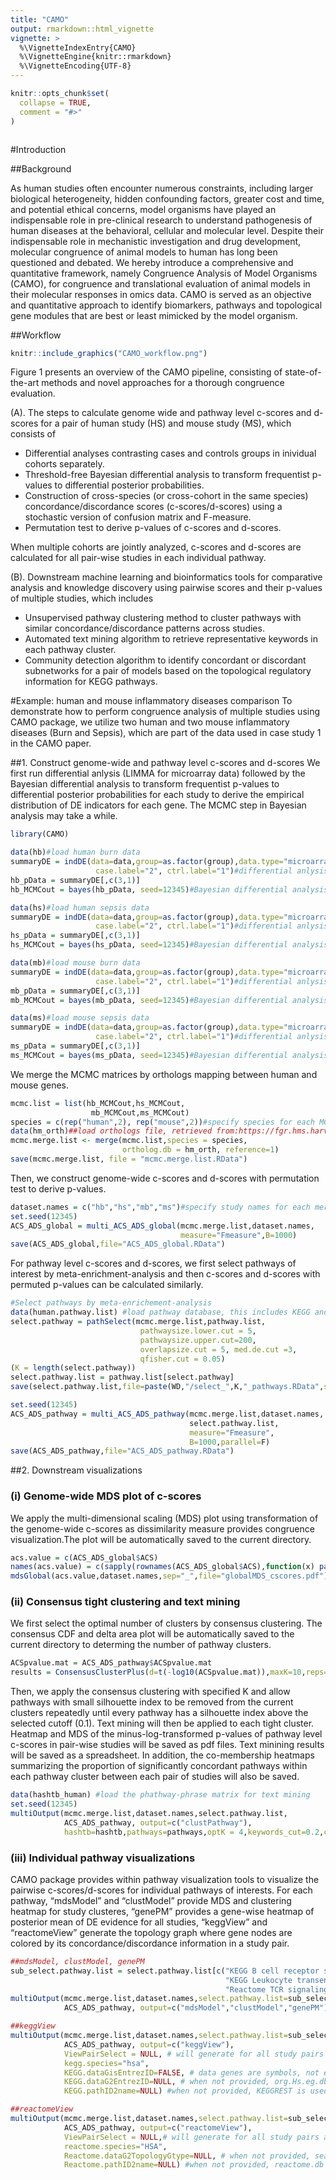 ```yaml
---
title: "CAMO"
output: rmarkdown::html_vignette
vignette: >
  %\VignetteIndexEntry{CAMO}
  %\VignetteEngine{knitr::rmarkdown}
  %\VignetteEncoding{UTF-8}
---
```


```r
knitr::opts_chunk$set(
  collapse = TRUE,
  comment = "#>"
)
```

```r
```

#Introduction

##Background

As human studies often encounter numerous constraints, including larger biological heterogeneity, hidden confounding factors, greater cost and time, and potential ethical concerns, model organisms have played an indispensable role in pre-clinical research to understand pathogenesis of human diseases at the behavioral, cellular and molecular level. Despite their indispensable role in mechanistic investigation and drug development, molecular congruence of animal models to human has long been questioned and debated. We hereby introduce a comprehensive and quantitative framework, namely Congruence Analysis of Model Organisms (CAMO), for congruence and translational evaluation of animal models in their molecular responses in omics data. CAMO is served as an objective and quantitative approach to identify biomarkers, pathways and topological gene modules that are best or least mimicked by the model organism. 

##Workflow

```r
knitr::include_graphics("CAMO_workflow.png")
```

Figure 1 presents an overview of the CAMO pipeline, consisting of state-of-the-art methods and novel approaches for a thorough congruence evaluation. 

(A). The steps to calculate genome wide and pathway level c-scores and d-scores for a pair of human study (HS) and mouse study (MS), which consists of 

*  Differential analyses contrasting cases and controls groups in inividual cohorts separately. 
*  Threshold-free Bayesian differential analysis to transform frequentist p-values to differential posterior probabilities. 
*  Construction of cross-species (or cross-cohort in the same species) concordance/discordance scores (c-scores/d-scores) using a stochastic version of confusion matrix and F-measure. 
*  Permutation test to derive p-values of c-scores and d-scores.

When multiple cohorts are jointly analyzed, c-scores and d-scores are calculated for all pair-wise studies in each individual pathway.


(B). Downstream machine learning and bioinformatics tools for comparative analysis and knowledge discovery using pairwise scores and their p-values of multiple studies, which includes

* Unsupervised pathway clustering method to cluster pathways with similar concordance/discordance patterns across studies.
* Automated text mining algorithm to retrieve representative keywords in each pathway cluster. 
* Community detection algorithm to identify concordant or discordant subnetworks for a pair of models based on the topological regulatory information for KEGG pathways. 


#Example: human and mouse inflammatory diseases comparison
To demonstrate how to perform congruence analysis of multiple studies using CAMO package, we utilize two human and two mouse inflammatory diseases (Burn and Sepsis), which are part of the data used in case study 1 in the CAMO paper. 

##1. Construct genome-wide and pathway level c-scores and d-scores
We first run differential anlysis (LIMMA for microarray data) followed by the Bayesian differential analysis to transform frequentist p-values to differential posterior probabilities for each study to derive the empirical distribution of DE indicators for each gene. The MCMC step in Bayesian analysis may take a while.

```r
library(CAMO)

data(hb)#load human burn data
summaryDE = indDE(data=data,group=as.factor(group),data.type="microarray",
                   case.label="2", ctrl.label="1")#differential anlysis
hb_pData = summaryDE[,c(3,1)]
hb_MCMCout = bayes(hb_pData, seed=12345)#Bayesian differential analysis

data(hs)#load human sepsis data
summaryDE = indDE(data=data,group=as.factor(group),data.type="microarray",
                   case.label="2", ctrl.label="1")#differential anlysis
hs_pData = summaryDE[,c(3,1)]
hs_MCMCout = bayes(hs_pData, seed=12345)#Bayesian differential analysis

data(mb)#load mouse burn data
summaryDE = indDE(data=data,group=as.factor(group),data.type="microarray",
                   case.label="2", ctrl.label="1")#differential anlysis
mb_pData = summaryDE[,c(3,1)]
mb_MCMCout = bayes(mb_pData, seed=12345)#Bayesian differential analysis

data(ms)#load mouse sepsis data
summaryDE = indDE(data=data,group=as.factor(group),data.type="microarray",
                   case.label="2", ctrl.label="1")#differential anlysis
ms_pData = summaryDE[,c(3,1)]
ms_MCMCout = bayes(ms_pData, seed=12345)#Bayesian differential analysis

```

We merge the MCMC matrices by orthologs mapping between human and mouse genes.

```r
mcmc.list = list(hb_MCMCout,hs_MCMCout,
                  mb_MCMCout,ms_MCMCout)
species = c(rep("human",2), rep("mouse",2))#specify species for each MCMC matrix
data(hm_orth)##load orthologs file, retrieved from:https://fgr.hms.harvard.edu/diopt
mcmc.merge.list <- merge(mcmc.list,species = species,
                         ortholog.db = hm_orth, reference=1)
save(mcmc.merge.list, file = "mcmc.merge.list.RData")
```

Then, we construct genome-wide c-scores and d-scores with permutation test to derive p-values.
```r
dataset.names = c("hb","hs","mb","ms")#specify study names for each merged MCMC matrix
set.seed(12345)
ACS_ADS_global = multi_ACS_ADS_global(mcmc.merge.list,dataset.names,
                                      measure="Fmeasure",B=1000)
save(ACS_ADS_global,file="ACS_ADS_global.RData")

```

For pathway level c-scores and d-scores, we first select pathways of interest by meta-enrichment-analysis and then c-scores and d-scores with permuted p-values can be calculated similarly.
```r
#Select pathways by meta-enrichement-analysis 
data(human.pathway.list) #load pathway database, this includes KEGG and Reactome database
select.pathway = pathSelect(mcmc.merge.list,pathway.list,
                             pathwaysize.lower.cut = 5,
                             pathwaysize.upper.cut=200,
                             overlapsize.cut = 5, med.de.cut =3,
                             qfisher.cut = 0.05)
(K = length(select.pathway))
select.pathway.list = pathway.list[select.pathway]
save(select.pathway.list,file=paste(WD,"/select_",K,"_pathways.RData",sep=""))

set.seed(12345)
ACS_ADS_pathway = multi_ACS_ADS_pathway(mcmc.merge.list,dataset.names,
                                        select.pathway.list,
                                        measure="Fmeasure",
                                        B=1000,parallel=F)
save(ACS_ADS_pathway,file="ACS_ADS_pathway.RData")

```

##2. Downstream visualizations

### (i) Genome-wide MDS plot of c-scores 
We apply the multi-dimensional scaling (MDS) plot using transformation of the genome-wide c-scores as dissimilarity measure provides congruence visualization.The plot will be automatically saved to the current directory.
```r
acs.value = c(ACS_ADS_global$ACS)
names(acs.value) = c(sapply(rownames(ACS_ADS_global$ACS),function(x) paste(x,rownames(ACS_ADS_global$ACS),sep="_")))
mdsGlobal(acs.value,dataset.names,sep="_",file="globalMDS_cscores.pdf")
```


### (ii) Consensus tight clustering and text mining
We first select the optimal number of clusters by consensus clustering. The consensus CDF and delta area plot will be automatically saved to the current directory to determing the number of pathway clusters.

```r
ACSpvalue.mat = ACS_ADS_pathway$ACSpvalue.mat
results = ConsensusClusterPlus(d=t(-log10(ACSpvalue.mat)),maxK=10,reps=50,pItem=0.8,pFeature=1,title="seed 12345",clusterAlg="hc",innerLinkage="ward.D2",finalLinkage="ward.D2",seed=12345,plot="png")

```

Then, we apply the consensus clustering with specified K and allow pathways with small silhouette index to be removed from the current clusters repeatedly until every pathway has a silhouette index above the selected cutoff (0.1). Text mining will then be applied to each tight cluster. Heatmap and MDS of the minus-log-transformed p-values of pathway level c-scores in pair-wise studies will be saved as pdf files. Text minining results will be saved as a spreadsheet. In addition, the co-membership heatmaps summarizing the proportion of significantly concordant pathways within each pathway cluster between each pair of studies will also be saved.   

```r
data(hashtb_human) #load the phathway-phrase matrix for text mining
set.seed(12345)
multiOutput(mcmc.merge.list,dataset.names,select.pathway.list,
            ACS_ADS_pathway, output=c("clustPathway"),
            hashtb=hashtb,pathways=pathways,optK = 4,keywords_cut=0.2,comemberProb_cut=0.75)

```

### (iii) Individual pathway visualizations
CAMO package provides within pathway visualization tools to visualize the pairwise c-scores/d-scores for individual pathways of interests. For each pathway, "mdsModel" and "clustModel" provide MDS and clustering heatmap for study clusteres, "genePM" provides a gene-wise heatmap of posterior mean of DE evidence for all studies, "keggView" and "reactomeView" generate the topology graph where gene nodes are colored by its concordance/discordance information in a study pair.

```r
##mdsModel, clustModel, genePM
sub_select.pathway.list = select.pathway.list[c("KEGG B cell receptor signaling pathway",
                                                "KEGG Leukocyte transendothelial migration",
                                                "Reactome TCR signaling")]#select pathway of interests
multiOutput(mcmc.merge.list,dataset.names,select.pathway.list=sub_select.pathway.list,
            ACS_ADS_pathway, output=c("mdsModel","clustModel","genePM"))

##keggView
multiOutput(mcmc.merge.list,dataset.names,select.pathway.list=sub_select.pathway.list,
            ACS_ADS_pathway, output=c("keggView"),
            ViewPairSelect = NULL, # will generate for all study pairs automatically
            kegg.species="hsa",
            KEGG.dataGisEntrezID=FALSE, # data genes are symbols, not entrezID
            KEGG.dataG2EntrezID=NULL, # when not provided, org.Hs.eg.db is used to map gene names
            KEGG.pathID2name=NULL) #when not provided, KEGGREST is used to retrieve pathway ID

##reactomeView
multiOutput(mcmc.merge.list,dataset.names,select.pathway.list=sub_select.pathway.list,
            ACS_ADS_pathway, output=c("reactomeView"),
            ViewPairSelect = NULL,# will generate for all study pairs automatically
            reactome.species="HSA",
            Reactome.dataG2TopologyGtype=NULL, # when not provided, search for data gene names on Reactome topology directly
            Reactome.pathID2name=NULL) #when not provided, reactome.db is used to retrieve pathway ID

```
